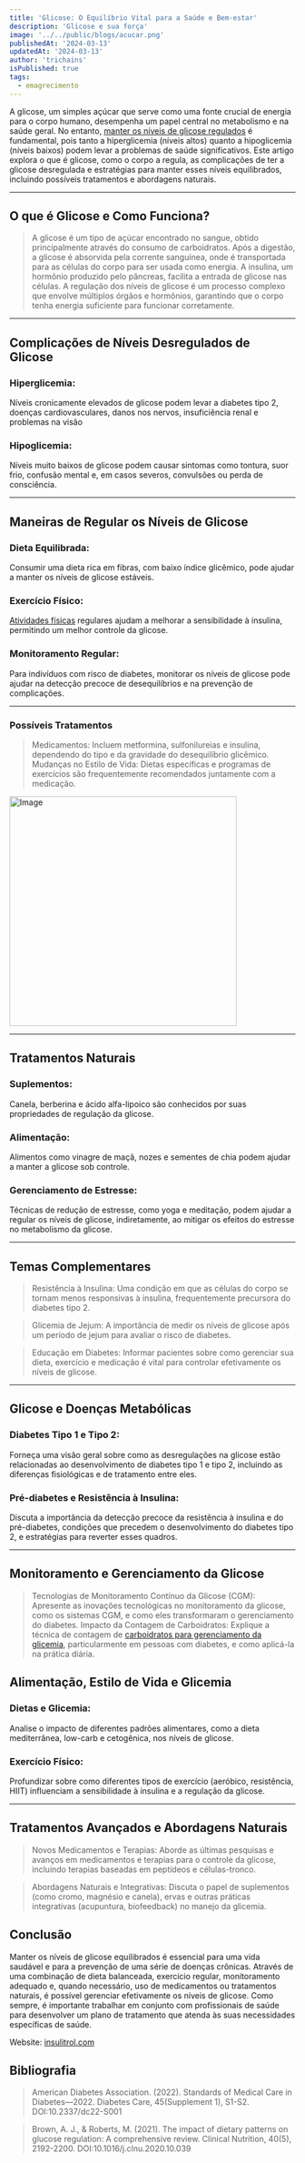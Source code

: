 ```yaml
---
title: 'Glicose: O Equilíbrio Vital para a Saúde e Bem-estar'
description: 'Glicose e sua força'
image: '../../public/blogs/acucar.png'
publishedAt: '2024-03-13'
updatedAt: '2024-03-13'
author: 'trichains'
isPublished: true
tags:
  - emagrecimento
---
```


A glicose, um simples açúcar que serve como uma fonte crucial de energia para o corpo humano, desempenha um papel central no metabolismo e na saúde geral. No entanto, [manter os níveis de glicose regulados](http://insulitrol.com) é fundamental, pois tanto a hiperglicemia (níveis altos) quanto a hipoglicemia (níveis baixos) podem levar a problemas de saúde significativos. Este artigo explora o que é glicose, como o corpo a regula, as complicações de ter a glicose desregulada e estratégias para manter esses níveis equilibrados, incluindo possíveis tratamentos e abordagens naturais.

---

## O que é Glicose e Como Funciona?


> A glicose é um tipo de açúcar encontrado no sangue, obtido principalmente através do consumo de carboidratos. Após a digestão, a glicose é absorvida pela corrente sanguínea, onde é transportada para as células do corpo para ser usada como energia. A insulina, um hormônio produzido pelo pâncreas, facilita a entrada de glicose nas células. A regulação dos níveis de glicose é um processo complexo que envolve múltiplos órgãos e hormônios, garantindo que o corpo tenha energia suficiente para funcionar corretamente.

---

## Complicações de Níveis Desregulados de Glicose

### Hiperglicemia:
  Níveis cronicamente elevados de glicose podem levar a diabetes tipo 2, doenças cardiovasculares, danos nos nervos, insuficiência renal e problemas na visão

### Hipoglicemia:
  Níveis muito baixos de glicose podem causar sintomas como tontura, suor frio, confusão mental e, em casos severos, convulsões ou perda de consciência.

---

## Maneiras de Regular os Níveis de Glicose

### Dieta Equilibrada:
  Consumir uma dieta rica em fibras, com baixo índice glicêmico, pode ajudar a manter os níveis de glicose estáveis.

### Exercício Físico:
  [Atividades físicas](https://pharmasix.com.br/blog/blogs/movimente-se-pela-saude-como-o-exercicio-fisico-eleva-o-bem-estar-e-transforma-vidas) regulares ajudam a melhorar a sensibilidade à insulina, permitindo um melhor controle da glicose.

### Monitoramento Regular:
  Para indivíduos com risco de diabetes, monitorar os níveis de glicose pode ajudar na detecção precoce de desequilíbrios e na prevenção de complicações.

---

### Possíveis Tratamentos

> Medicamentos: Incluem metformina, sulfonilureias e insulina, dependendo do tipo e da gravidade do desequilíbrio glicêmico.
> Mudanças no Estilo de Vida: Dietas específicas e programas de exercícios são frequentemente recomendados juntamente com a medicação.

<Image
  src="/blog/blogs/glicose.jpg"
  width="400"
  height="404"
  alt="Image"
  sizes="100vw"
/>

---

## Tratamentos Naturais

### Suplementos: 
Canela, berberina e ácido alfa-lipoico são conhecidos por suas propriedades de regulação da glicose.

### Alimentação: 
Alimentos como vinagre de maçã, nozes e sementes de chia podem ajudar a manter a glicose sob controle.

### Gerenciamento de Estresse: 
Técnicas de redução de estresse, como yoga e meditação, podem ajudar a regular os níveis de glicose, indiretamente, ao mitigar os efeitos do estresse no metabolismo da glicose.

---

## Temas Complementares

> Resistência à Insulina: Uma condição em que as células do corpo se tornam menos responsivas à insulina, frequentemente precursora do diabetes tipo 2.

> Glicemia de Jejum: A importância de medir os níveis de glicose após um período de jejum para avaliar o risco de diabetes.

> Educação em Diabetes: Informar pacientes sobre como gerenciar sua dieta, exercício e medicação é vital para controlar efetivamente os níveis de glicose.

---

## Glicose e Doenças Metabólicas

  ### Diabetes Tipo 1 e Tipo 2: 
  Forneça uma visão geral sobre como as desregulações na glicose estão relacionadas ao desenvolvimento de diabetes tipo 1 e tipo 2, incluindo as diferenças fisiológicas e de tratamento entre eles.

  ### Pré-diabetes e Resistência à Insulina:
   Discuta a importância da detecção precoce da resistência à insulina e do pré-diabetes, condições que precedem o desenvolvimento do diabetes tipo 2, e estratégias para reverter esses quadros.


---

## Monitoramento e Gerenciamento da Glicose

> Tecnologias de Monitoramento Contínuo da Glicose (CGM): Apresente as inovações tecnológicas no monitoramento da glicose, como os sistemas CGM, e como eles transformaram o gerenciamento do diabetes.
Impacto da Contagem de Carboidratos: Explique a técnica de contagem de [carboidratos para gerenciamento da glicemia](https://viverbem.unimedbh.com.br/prevencao-e-controle/tudo-o-que-voce-precisa-saber-sobre-a-contagem-de-carboidratos-no-controle-do-diabetes/), particularmente em pessoas com diabetes, e como aplicá-la na prática diária.

## Alimentação, Estilo de Vida e Glicemia
  ### Dietas e Glicemia: 
  Analise o impacto de diferentes padrões alimentares, como a dieta mediterrânea, low-carb e cetogênica, nos níveis de glicose.

  ### Exercício Físico:
   Profundizar sobre como diferentes tipos de exercício (aeróbico, resistência, HIIT) influenciam a sensibilidade à insulina e a regulação da glicose.

---
 
 ## Tratamentos Avançados e Abordagens Naturais

  > Novos Medicamentos e Terapias: Aborde as últimas pesquisas e avanços em medicamentos e terapias para o controle da glicose, incluindo terapias baseadas em peptídeos e células-tronco.

  > Abordagens Naturais e Integrativas: Discuta o papel de suplementos (como cromo, magnésio e canela), ervas e outras práticas integrativas (acupuntura, biofeedback) no manejo da glicemia.


## Conclusão

Manter os níveis de glicose equilibrados é essencial para uma vida saudável e para a prevenção de uma série de doenças crônicas. Através de uma combinação de dieta balanceada, exercício regular, monitoramento adequado e, quando necessário, uso de medicamentos ou tratamentos naturais, é possível gerenciar efetivamente os níveis de glicose. Como sempre, é importante trabalhar em conjunto com profissionais de saúde para desenvolver um plano de tratamento que atenda às suas necessidades específicas de saúde.

Website: [insulitrol.com](https://insulitrol.com)

## Bibliografia

> American Diabetes Association. (2022). Standards of Medical Care in Diabetes—2022. Diabetes Care, 45(Supplement 1), S1-S2. DOI:10.2337/dc22-S001

>  Brown, A. J., & Roberts, M. (2021). The impact of dietary patterns on glucose regulation: A comprehensive review. Clinical Nutrition, 40(5), 2192-2200. DOI:10.1016/j.clnu.2020.10.039




